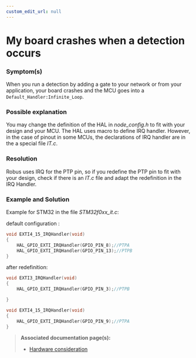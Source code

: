 ```yaml
---
custom_edit_url: null
---
```



# My board crashes when a detection occurs

### Symptom(s)

When you run a detection by adding a gate to your network or from your application, your board crashes and the MCU goes into a `Default_Handler:Infinite_Loop`.

### Possible explanation

You may change the definition of the HAL in _node_config.h_ to fit with your design and your MCU. The HAL uses macro to define IRQ handler. However, in the case of pinout in some MCUs, the declarations of IRQ handler are in the a special file _IT.c_.

### Resolution

Robus uses IRQ for the PTP pin, so if you redefine the PTP pin to fit with your design, check if there is an _IT.c_ file and adapt the redefinition in the IRQ Handler.

### Example and Solution

Example for STM32 in the file _STM32f0xx_it.c_:

default configuration :

```c
void EXTI4_15_IRQHandler(void)
{
    HAL_GPIO_EXTI_IRQHandler(GPIO_PIN_8);//PTPA
    HAL_GPIO_EXTI_IRQHandler(GPIO_PIN_13);//PTPB
}
```

after redefinition:

```c
void EXTI3_IRQHandler(void)
{
    HAL_GPIO_EXTI_IRQHandler(GPIO_PIN_3);//PTPB

}

void EXTI4_15_IRQHandler(void)
{
    HAL_GPIO_EXTI_IRQHandler(GPIO_PIN_9);//PTPA
}
```

> **Associated documentation page(s):**
>
> - [Hardware consideration](/docs/hardware-consideration)
